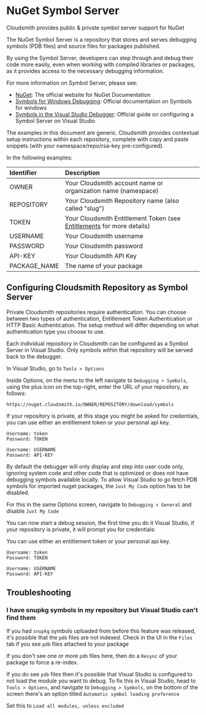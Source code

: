 

# NuGet Symbol Server

Cloudsmith provides public & private symbol server support for NuGet

The NuGet Symbol Server is a repository that stores and serves debugging symbols (PDB files) and source files for packages published.

By using the Symbol Server, developers can step through and debug their code more easily, even when working with compiled libraries or packages, as it provides access to the necessary debugging information.

For more information on Symbol Server, please see:

- [NuGet](https://docs.microsoft.com/en-us/nuget/): The official website for NuGet Documentation
- [Symbols for Windows Debugging](https://learn.microsoft.com/en-us/windows-hardware/drivers/debugger/symbols): Official documentation on Symbols for windows
- [Symbols in the Visual Studio Debugger](https://docs.microsoft.com/en-us/visualstudio/debugger/specify-symbol-dot-pdb-and-source-files-in-the-visual-studio-debugger): Official guide on configuring a Symbol Server on Visual Studio

<Note variant="note" headline="Contextual Documentation">
The examples in this document are generic. Cloudsmith provides contextual setup instructions within each repository, complete with copy and paste snippets (with your namespace/repo/rsa-key pre-configured).
</Note>

In the following examples:

| Identifier   | Description                                                                               |
| :----------- | :---------------------------------------------------------------------------------------- |
| OWNER        | Your Cloudsmith account name or organization name (namespace)                             |
| REPOSITORY   | Your Cloudsmith Repository name (also called "slug")                                      |
| TOKEN        | Your Cloudsmith Entitlement Token (see [Entitlements](/software-distribution/entitlement-tokens) for more details) |
| USERNAME     | Your Cloudsmith username                                                                  |
| PASSWORD     | Your Cloudsmith password                                                                  |
| API-KEY      | Your Cloudsmith API Key                                                                   |
| PACKAGE_NAME | The name of your package                                                                  |

## Configuring Cloudsmith Repository as Symbol Server

<Note variant="note" headline="Private Repositories">
Private Cloudsmith repositories require authentication.  You can choose between two types of authentication, Entitlement Token Authentication or HTTP Basic Authentication. 
The setup method will differ depending on what authentication type you choose to use.
</Note>

Each individual repository in Cloudsmith can be configured as a Symbol Server in Visual Studio. Only symbols within that repository will be served back to the debugger.

In Visual Studio, go to `Tools > Options` 

<BlockImage src={vsToolsOptionsImage} alt=""></BlockImage>

Inside Options, on the menu to the left navigate to `Debugging > Symbols`, using the plus icon on the top-right, enter the URL of your repository, as follows:

```text Nuget - Symbol Server URL
https://nuget.cloudsmith.io/OWNER/REPOSITORY/download/symbols
```
<BlockImage src={debuggingSymbols} alt="npm Proxy Settings"></BlockImage>

If your repository is private, at this stage you might be asked for credentials, you can use either an entitlement token or your personal api key.

```text Entitlement Token
Username: token
Password: TOKEN
```
```text Api Key
Username: USERNAME
Password: API-KEY
```

By default the debugger will only display and step into user code only, ignoring system code and other code that is optimized or does not have debugging symbols available locally. To allow Visual Studio to go fetch PDB symbols for imported nuget packages, the `Just My Code` option has to be disabled.

For this in the same Options screen, navigate to `Debugging > General` and disable `Just My Code`

<BlockImage src={debuggingSymbols} alt="npm Proxy Settings"></BlockImage>

You can now start a debug session, the first time you do it Visual Studio, if your repository is private, it will prompt you for credentials:

<BlockImage src={credentialsImage} alt="npm Proxy Settings"></BlockImage>

You can use either an entitlement token or your personal api key.

```text Entitlement Token
Username: token
Password: TOKEN
```
```text Api Key
Username: USERNAME
Password: API-KEY
```

## Troubleshooting

### I have snupkg symbols in my repository but Visual Studio can't find them

If you had `snupkg` symbols uploaded from before this feature was released, it's possible that the `pdb` files are not indexed. Check in the UI in the `Files` tab if you see `pdb` files attached to your package

<BlockImage src={nuget_pdb_file} alt=""></BlockImage>

If you don't see one or more `pdb` files here, then do a `Resync` of your package to force a re-index.

If you do see `pdb` files then it's possible that Visual Studio is configured to not load the module you want to debug. To fix this in Visual Studio, head to `Tools > Options`, and navigate to `Debugging > Symbols`, on the bottom of the screen there's an option titled `Automatic symbol loading preference`

<BlockImage src={loadAllSymbolsImage} alt=""></BlockImage>

Set this to `Load all modules, unless excluded`
